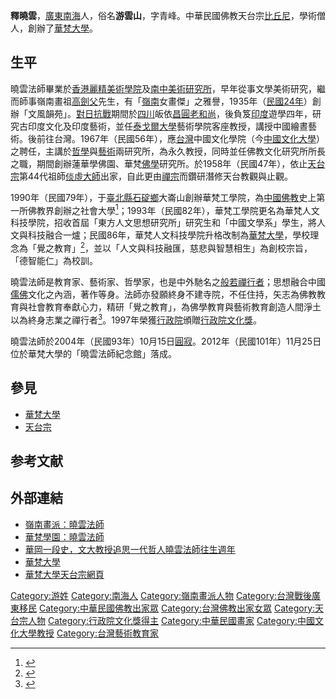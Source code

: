 
{{Infobox Philosopher
|姓名    = 釋曉雲
|圖像    = 
|圖像大小= 
|圖像說明= 
|地區    = [[中華民國|台灣]]
|時代    = 
|全名    = 
|出生名字= 游雲山
|出生日期= 1912年
|出生地點= {{ROC-1912|廣東省}}[[南海縣|南海縣]]
|逝世日期= {{death date and age|2004|10|15|1912|0|0}}
|逝世地點= {{TWN}}
|國籍    = {{ROC}}
|現居地  = 
|父母    = 
|配偶    =  <!--{{marriage|姓名|年份}} -->
|子女    = 
|親屬    = 
|宗教    = [[佛教|佛教]]
|學歷    = {{flagicon|Hong Kong}}[[麗精美術學院|麗精美術學院]]<br>{{flagicon|Hong Kong}}[[南中美術研究所|南中美術研究所]]
|學派    = [[天台宗|天台宗]]
|主要領域= 
|著名思想= 
|主要作品= 
|獎項    = {{Awards|award=行政院文化獎 |year=1997年 |title= }}
|受影響於= 
|施影響於= 
|官方網站=  <!--  {{URL|website}} -->
|簽名    = 
}}
{{佛教}}
'''釋曉雲'''{{BD|1912年||2004年|10月15日|catIdx=S釋}}，[[廣東|廣東]][[南海区|南海]]人，俗名'''游雲山'''，字青峰。中華民國佛教天台宗[[比丘尼|比丘尼]]，學術僧人，創辦了[[華梵大學|華梵大學]]。

==生平==
曉雲法師畢業於[[香港|香港]][[麗精美術學院|麗精美術學院]]及[[南中美術研究所|南中美術研究所]]，早年從事文學美術研究，繼而師事嶺南畫祖[[高劍父|高劍父]]先生，有「[[嶺南|嶺南]]女畫傑」之雅譽，1935年（[[民國24年|民國24年]]）創辦「文風韻苑」。[[對日抗戰|對日抗戰]]期間於[[四川|四川]]皈依[[釋昌圓|昌圓老和尚]]，後負笈[[印度|印度]]遊學四年，研究古印度文化及印度藝術，並任[[泰戈爾大學|泰戈爾大學]]藝術學院客座教授，講授中國繪晝藝術。後前往台灣。1967年（民國56年），應[[台灣|台灣]]中國文化學院（今[[中國文化大學|中國文化大學]]）之聘任，主講於[[哲學|哲學]]與[[藝術|藝術]]兩研究所，為永久教授，同時並任佛教文化研究所所長之職，期間創辦蓮華學佛園、華梵[[佛學|佛學]]研究所。於1958年（民國47年），依止[[天台宗|天台宗]]第44代祖師[[釋倓虛|倓虛大師]]出家，自此更由[[禪宗|禪宗]]而鑽研潛修天台教觀與止觀。

1990年（民國79年），于[[新北市|臺北縣]][[石碇區|石碇鄉]]大崙山創辦華梵工學院，為[[中國|中國]][[佛教|佛教]]史上第一所佛教界創辦之社會大學<ref>{{Cite web |url=http://hcef.hfu.edu.tw/founder/overview/overview.htm |title=華梵學園：生平簡介 |access-date=2007-12-07 |archive-url=https://web.archive.org/web/20080108005612/http://hcef.hfu.edu.tw/founder/overview/overview.htm |archive-date=2008-01-08 |dead-url=yes }}</ref>；1993年（民國82年），華梵工學院更名為華梵人文科技學院，招收首屆「東方人文思想研究所」研究生和「中國文學系」學生，將人文與科技融合一爐；民國86年，華梵人文科技學院升格改制為[[華梵大學|華梵大學]]，學校理念為「覺之教育」<ref>{{Cite web |url=http://www.hfu.edu.tw/hfu_intro.php?link=hfu_says.html |title=《覺之教育》 |access-date=2007-12-07 |archive-url=https://web.archive.org/web/20110709160010/http://www.hfu.edu.tw/hfu_intro.php?link=hfu_says.html |archive-date=2011-07-09 |dead-url=yes }}</ref>，並以「人文與科技融匯，慈悲與智慧相生」為創校宗旨，「德智能仁」為校訓。

曉雲法師是教育家、藝術家、哲學家，也是中外馳名之[[般若|般若]][[禪|禪]][[行者|行者]]；思想融合中國[[儒家|儒]][[佛學|佛]]文化之內涵，著作等身。法師亦發願終身不建寺院，不任住持，矢志為佛教教育與社會教育奉獻心力，精研「覺之教育」，為佛學教育與藝術教育創造人間淨土以為終身志業之禪行者<ref>{{Cite web |url=http://www.hfu.edu.tw/hfu_intro.php?link=hfu_cre.html |title=華梵大學：創辦人 |access-date=2007-12-07 |archive-url=https://web.archive.org/web/20160613140224/http://www.hfu.edu.tw/hfu_intro.php?link=hfu_cre.html |archive-date=2016-06-13 |dead-url=yes }}</ref>。1997年榮獲[[行政院|行政院]]頒贈[[行政院文化獎|行政院文化獎]]。

曉雲法師於2004年（民國93年）10月15日[[圓寂|圓寂]]。2012年（民國101年）11月25日位於華梵大學的「曉雲法師紀念館」落成。

==參見==
*[[華梵大學|華梵大學]]
*[[天台宗|天台宗]]

==参考文献==
{{Reflist}}

==外部連結==
*[http://www.lingnanart.com/HuiWan/L-master-HuiWan-bio-ch.htm 嶺南畫派：曉雲法師]
*[https://web.archive.org/web/20080108005612/http://hcef.hfu.edu.tw/founder/overview/overview.htm 華梵學園：曉雲法師]
*[http://epaper.pccu.edu.tw/newsDetail.asp?NewsNo=7940 華岡一段史，文大教授追思一代哲人曉雲法師往生週年]
*[http://www.HFU.edu.tw 華梵大學]
*[https://web.archive.org/web/20180320124525/http://leo.hfu.edu.tw/ 華梵大學天台宗網頁]

{{岭南画派}}

{{DEFAULTSORT:Shi}}
[[Category:游姓|Category:游姓]]
[[Category:南海人|Category:南海人]]
[[Category:嶺南畫派人物|Category:嶺南畫派人物]]
[[Category:台灣戰後廣東移民|Category:台灣戰後廣東移民]]
[[Category:中華民國佛教出家眾|Category:中華民國佛教出家眾]]
[[Category:台灣佛教出家女眾|Category:台灣佛教出家女眾]]
[[Category:天台宗人物|Category:天台宗人物]]
[[Category:行政院文化獎得主|Category:行政院文化獎得主]]
[[Category:中華民國畫家|Category:中華民國畫家]]
[[Category:中國文化大學教授|Category:中國文化大學教授]]
[[Category:台灣藝術教育家|Category:台灣藝術教育家]]